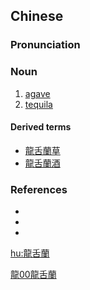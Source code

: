 {{also|龙舌兰}}
==Chinese==
{{zh-forms|s=龙舌兰}}

===Pronunciation===
{{zh-pron
|m=lóngshélán
|mn=lêng-chi̍h-lân
|cat=n
}}

===Noun===
{{zh-noun}}

# [[agave]]
# [[tequila]]

====Derived terms====
* [[龍舌蘭草]]
* [[龍舌蘭酒]]

===References===
* {{pedialite|龍舌蘭|lang=zh}}
* {{pedialite|龍舌蘭草|lang=zh}}
* {{pedialite|龍舌蘭酒|lang=zh}}

[[Category:zh:Alcoholic beverages|龍00龍舌蘭]]

[[hu:龍舌蘭]]